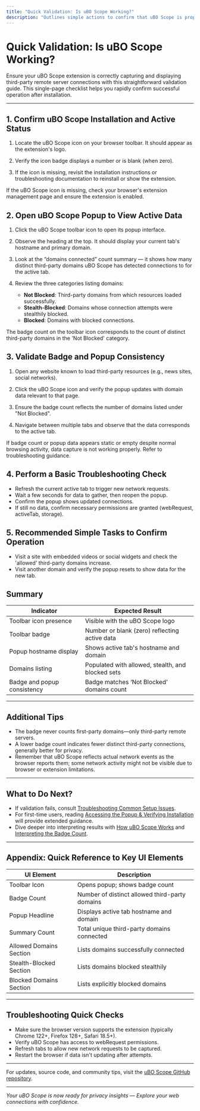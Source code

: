 ```yaml
---
title: "Quick Validation: Is uBO Scope Working?"
description: "Outlines simple actions to confirm that uBO Scope is properly capturing and displaying remote server connections. Offers a single-page checklist for users to rapidly validate a successful first run."
---
```


# Quick Validation: Is uBO Scope Working?

Ensure your uBO Scope extension is correctly capturing and displaying third-party remote server connections with this straightforward validation guide. This single-page checklist helps you rapidly confirm successful operation after installation.

---

## 1. Confirm uBO Scope Installation and Active Status

1. Locate the uBO Scope icon on your browser toolbar. It should appear as the extension's logo.

2. Verify the icon badge displays a number or is blank (when zero).

3. If the icon is missing, revisit the installation instructions or troubleshooting documentation to reinstall or show the extension.


<Check>
If the uBO Scope icon is missing, check your browser's extension management page and ensure the extension is enabled.
</Check>

## 2. Open uBO Scope Popup to View Active Data

1. Click the uBO Scope toolbar icon to open its popup interface.

2. Observe the heading at the top. It should display your current tab's hostname and primary domain.

3. Look at the “domains connected” count summary — it shows how many distinct third-party domains uBO Scope has detected connections to for the active tab.

4. Review the three categories listing domains:
   - **Not Blocked**: Third-party domains from which resources loaded successfully.
   - **Stealth-Blocked**: Domains whose connection attempts were stealthily blocked.
   - **Blocked**: Domains with blocked connections.

<Note>
The badge count on the toolbar icon corresponds to the count of distinct third-party domains in the 'Not Blocked' category.
</Note>

## 3. Validate Badge and Popup Consistency

1. Open any website known to load third-party resources (e.g., news sites, social networks).

2. Click the uBO Scope icon and verify the popup updates with domain data relevant to that page.

3. Ensure the badge count reflects the number of domains listed under "Not Blocked".

4. Navigate between multiple tabs and observe that the data corresponds to the active tab.

<Warning>
If badge count or popup data appears static or empty despite normal browsing activity, data capture is not working properly.
Refer to troubleshooting guidance.
</Warning>

## 4. Perform a Basic Troubleshooting Check

- Refresh the current active tab to trigger new network requests.
- Wait a few seconds for data to gather, then reopen the popup.
- Confirm the popup shows updated connections.
- If still no data, confirm necessary permissions are granted (webRequest, activeTab, storage).


## 5. Recommended Simple Tasks to Confirm Operation

- Visit a site with embedded videos or social widgets and check the 'allowed' third-party domains increase.
- Visit another domain and verify the popup resets to show data for the new tab.

## Summary

| Indicator                  | Expected Result                                  |
|----------------------------|-------------------------------------------------|
| Toolbar icon presence       | Visible with the uBO Scope logo                   |
| Toolbar badge               | Number or blank (zero) reflecting active data    |
| Popup hostname display      | Shows active tab's hostname and domain            |
| Domains listing             | Populated with allowed, stealth, and blocked sets|
| Badge and popup consistency | Badge matches ‘Not Blocked’ domains count         |

---

## Additional Tips

- The badge never counts first-party domains—only third-party remote servers.
- A lower badge count indicates fewer distinct third-party connections, generally better for privacy.
- Remember that uBO Scope reflects actual network events as the browser reports them; some network activity might not be visible due to browser or extension limitations.

---

## What to Do Next?

- If validation fails, consult [Troubleshooting Common Setup Issues](/getting-started/first-steps-usage-validation/troubleshooting-common-setup-issues).
- For first-time users, reading [Accessing the Popup & Verifying Installation](/getting-started/first-steps-usage-validation/accessing-popup-verifying-install) will provide extended guidance.
- Dive deeper into interpreting results with [How uBO Scope Works](/overview/core-concepts-architecture/how-ubo-scope-works) and [Interpreting the Badge Count](/guides/privacy-insight-advanced-use/interpreting-badge-count).

---

## Appendix: Quick Reference to Key UI Elements

| UI Element              | Description                                      |
|-------------------------|-------------------------------------------------|
| Toolbar Icon            | Opens popup; shows badge count                   |
| Badge Count             | Number of distinct allowed third-party domains  |
| Popup Headline          | Displays active tab hostname and domain          |
| Summary Count           | Total unique third-party domains connected       |
| Allowed Domains Section | Lists domains successfully connected              |
| Stealth-Blocked Section | Lists domains blocked stealthily                   |
| Blocked Domains Section | Lists explicitly blocked domains                   |

---

## Troubleshooting Quick Checks

- Make sure the browser version supports the extension (typically Chrome 122+, Firefox 128+, Safari 18.5+).
- Verify uBO Scope has access to webRequest permissions.
- Refresh tabs to allow new network requests to be captured.
- Restart the browser if data isn't updating after attempts.

---  

For updates, source code, and community tips, visit the [uBO Scope GitHub repository](https://github.com/gorhill/uBO-Scope).


---

*Your uBO Scope is now ready for privacy insights — Explore your web connections with confidence.*
